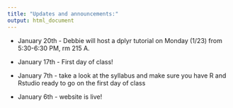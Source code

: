 ```yaml
---
title: "Updates and announcements:"
output: html_document
---
```

  
- January 20th - Debbie will host a dplyr tutorial on Monday (1/23) from 5:30-6:30 PM, rm 215 A.

- January 17th - First day of class!     
    
- January 7th - take a look at the syllabus and make sure you have R and Rstudio ready to go on the first day of class 

- January 6th - website is live! 

